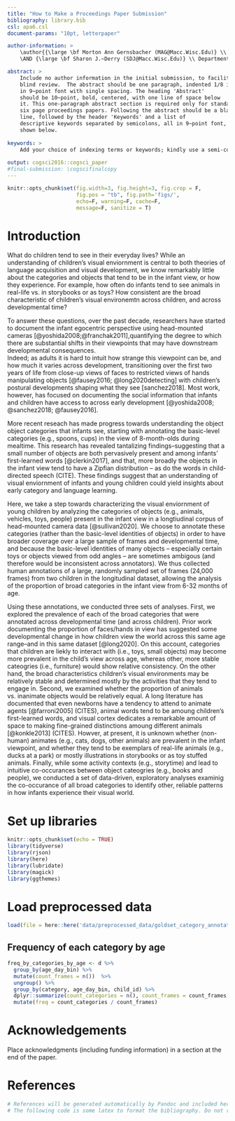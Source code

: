 ```yaml
---
title: "How to Make a Proceedings Paper Submission"
bibliography: library.bib
csl: apa6.csl
document-params: "10pt, letterpaper"

author-information: > 
    \author{{\large \bf Morton Ann Gernsbacher (MAG@Macc.Wisc.Edu)} \\ Department of Psychology, 1202 W. Johnson Street \\ Madison, WI 53706 USA
    \AND {\large \bf Sharon J.~Derry (SDJ@Macc.Wisc.Edu)} \\ Department of Educational Psychology, 1025 W. Johnson Street \\ Madison, WI 53706 USA}

abstract: >
    Include no author information in the initial submission, to facilitate
    blind review.  The abstract should be one paragraph, indented 1/8 inch on both sides,
    in 9~point font with single spacing. The heading 'Abstract'
    should be 10~point, bold, centered, with one line of space below
    it. This one-paragraph abstract section is required only for standard
    six page proceedings papers. Following the abstract should be a blank
    line, followed by the header 'Keywords' and a list of
    descriptive keywords separated by semicolons, all in 9~point font, as
    shown below.
    
keywords: >
    Add your choice of indexing terms or keywords; kindly use a semi-colon; between each term.
    
output: cogsci2016::cogsci_paper
#final-submission: \cogscifinalcopy
---
```


```r
knitr::opts_chunk$set(fig.width=3, fig.height=3, fig.crop = F, 
                      fig.pos = "tb", fig.path='figs/',
                      echo=F, warning=F, cache=F, 
                      message=F, sanitize = T)
```

# Introduction
What do children tend to see in their everyday lives? While an understanding of children's visual enviornment is central to both theories of language acquisition and visual development, we know remarkably little about the categories and objects that tend to be in the infant view, or how they experience. For example, how often do infants tend to see animals in real-life vs. in storybooks or as toys? How consistent are the broad characteristic of children's visual environemtn across children, and across developmental time?

To answer these questions, over the past decade, researchers have started to document the infant egocentric perspective using head-mounted cameras [@yoshida2008;@franchak2011],quantifying the degree to which there are substantial shifts in their viewpoints that may have downstream developmental consequences.  
Indeed; as adults it is hard to intuit how strange this viewpoint can be, and how much it varies across development, transitioning over the first two years of life from close-up views of faces to restricted views of hands manipulating objects [@fausey2016; @long2020detecting] with children's postural developments shaping what they see [sanchez2018].
Most work, however, has focused on documenting the social information that infants and children have access to across early development  [@yoshida2008; @sanchez2018; @fausey2016]. 

More recent reseach has made progress towards understanding the object  object categories that infants see, starting with  annotating the basic-level categories (e.g., spoons, cups) in the view of 8-month-olds during mealtime. This research has revealed tantalizing findings--suggesting that a small number of objects are both pervasively present and among infants' first-learned words [@clerkin2017], and that, more broadly the objects in the infant view tend to have a Zipfian distribution -- as do the words in child-directed speech (CITE). These findings suggest that an understanding of visual enviornment of infants and young children could yield insights about early category and language learning.

Here, we take a step towards characterizing the visual enviornment of young children by analyzing the categories of objects (e.g., animals, vehicles, toys, people) present in the infant view in a longtiudinal corpus of head-mounted camera data [@sullivan2020]. We choose to annotate these categories (rather than the basic-level identities of objects) in order to have broader coverage over a large sample of frames and developmental time, and because the basic-level identities of many objects --  especially certain toys or objects viewed from odd angles -- are sometimes ambigous (and therefore would be inconsistent across annotators).  We thus collected human annotations of a large, randomly sampled set of frames (24,000 frames) from two children in the longitudinal dataset, allowing the analysis of the proportion of broad categories in the infant view from 6-32 months of age.

Using these annotations, we conducted three sets of analyses. First, we explored the prevalence of each of the broad categories that were annotated across developmental time (and across children). Prior work documenting the proportion of faces/hands in view has suggested some developmental change in how children view the world across this same age range--and in this same dataset [@long2020]. On this account,  categories that children are liekly to interact with (i.e., toys, small objects) may become more prevalent in the child's view across age, whereas other, more stable cateogries (i.e., furniture) would show relative consistency. On the other hand, the broad characteristics children's visual environments may be relatively stable and determined mostly by the activities that they tend to engage in.  Second, we examined whether the proportion of animals vs. inanimate objects would be relatively equal. A long literature has documented that even newborns have a tendency to attend to animate agents [@farroni2005] (CITES),  animal words tend to be amoung children's first-learned words, and visual cortex dedicates a remarkable amount of space to making fine-grained distinctions amoung different animals [@konkle2013] (CITES). Howver, at present, it is unknown whether (non-human) animates (e.g., cats, dogs, other animals) are prevalent in the infant viewpoint, and whether they tend to be exemplars of real-life animals (e.g., ducks at a park) or mostly illustrations in storybooks or as toy stuffed animals. Finally, while some activity contexts  (e.g., storytime) and lead to intuitive co-occurances between object cateogries (e.g., books and people), we conducted a set of data-driven, exploratory analyses examinig the co-occurance of all broad categories to identify other, reliable patterns in how infants experience their visual world.


# Set up libraries
```r
knitr::opts_chunk$set(echo = TRUE)
library(tidyverse)
library(rjson)
library(here)
library(lubridate)
library(magick)
library(ggthemes)
```

# Load preprocessed data
```r
load(file = here::here('data/preprocessed_data/goldset_category_annotations.RData'))
```

## Frequency of each category by age
```r
freq_by_categories_by_age <- d %>%
  group_by(age_day_bin) %>%
  mutate(count_frames = n())  %>%
  ungroup() %>%
  group_by(category, age_day_bin, child_id) %>%
  dplyr::summarize(count_categories = n(), count_frames = count_frames[1]) %>%
  mutate(freq = count_categories / count_frames)

```

# Acknowledgements

Place acknowledgments (including funding information) in a section at
the end of the paper.

# References 

```r
# References will be generated automatically by Pandoc and included here.
# The following code is some latex to format the bibliography. Do not remove it.
```

\setlength{\parindent}{-0.1in} 
\setlength{\leftskip}{0.125in}
\noindent
